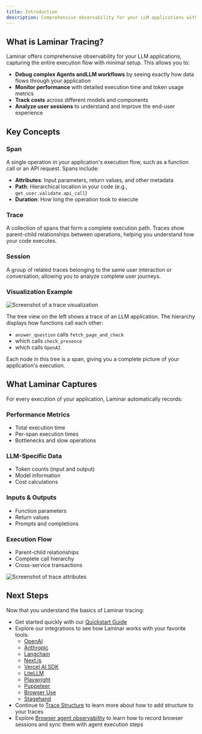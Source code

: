 ```yaml
---
title: Introduction
description: Comprehensive observability for your LLM applications with OpenTelemetry-based tracing
---
```


## What is Laminar Tracing?

Laminar offers comprehensive observability for your LLM applications, capturing the entire execution flow with minimal setup. This allows you to:

- **Debug complex Agents andLLM workflows** by seeing exactly how data flows through your application
- **Monitor performance** with detailed execution time and token usage metrics
- **Track costs** across different models and components
- **Analyze user sessions** to understand and improve the end-user experience

## Key Concepts

### Span

A single operation in your application's execution flow, such as a function call or an API request. Spans include:

- **Attributes**: Input parameters, return values, and other metadata
- **Path**: Hierarchical location in your code (e.g., `get_user.validate.api_call`)
- **Duration**: How long the operation took to execute

### Trace

A collection of spans that form a complete execution path. Traces show parent-child relationships between operations, helping you understand how your code executes.

### Session

A group of related traces belonging to the same user interaction or conversation, allowing you to analyze complete user journeys.

### Visualization Example

<div style={{ border: '1px solid #2B2B30', borderRadius: '8px', overflow: 'hidden' }}>
<img src="/images/traces/trace-example.png" alt="Screenshot of a trace visualization" style={{ margin: '0px' }}/>
</div>

The tree view on the left shows a trace of an LLM application. The hierarchy displays how functions call each other:
- `answer_question` calls `fetch_page_and_check`
- which calls `check_presence` 
- which calls `OpenAI`

Each node in this tree is a span, giving you a complete picture of your application's execution.

## What Laminar Captures

For every execution of your application, Laminar automatically records:

### Performance Metrics
- Total execution time
- Per-span execution times
- Bottlenecks and slow operations

### LLM-Specific Data
- Token counts (input and output)
- Model information
- Cost calculations

### Inputs & Outputs
- Function parameters
- Return values
- Prompts and completions

### Execution Flow
- Parent-child relationships
- Complete call hierarchy
- Cross-service transactions

<div style={{ border: '1px solid #2B2B30', borderRadius: '8px', overflow: 'hidden' }}>
<img src="/images/traces/trace-attr.png" alt="Screenshot of trace attributes" style={{ margin: '0px' }}/>
</div>






## Next Steps

Now that you understand the basics of Laminar tracing:

- Get started quickly with our [Quickstart Guide](/tracing/quickstart)
- Explore our integrations to see how Laminar works with your favorite tools:
    - [OpenAI](/tracing/integrations/openai)
    - [Anthropic](/tracing/integrations/anthropic)
    - [Langchain](/tracing/integrations/langchain)
    - [Next.js](/tracing/integrations/nextjs)
    - [Vercel AI SDK](/tracing/integrations/vercel-ai-sdk)
    - [LiteLLM](/tracing/integrations/litellm)
    - [Playwright](/tracing/integrations/playwright)
    - [Puppeteer](/tracing/integrations/puppeteer)
    - [Browser Use](/tracing/integrations/browser-use)
    - [Stagehand](/tracing/integrations/stagehand)
- Continue to [Trace Structure](/tracing/structure) to learn more about how to add structure to your traces
- Explore [Browser agent observability](/tracing/browser-agent-observability) to learn how to record browser sessions and sync them with agent execution steps
